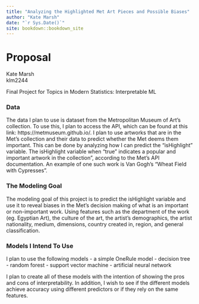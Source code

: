 ```yaml
--- 
title: "Analyzing the Highlighted Met Art Pieces and Possible Biases"
author: "Kate Marsh"
date: "`r Sys.Date()`"
site: bookdown::bookdown_site
---
```


# Proposal

Kate Marsh    
klm2244    

Final Project for Topics in Modern Statistics: Interpretable ML 

### Data 
       
The data I plan to use is dataset from the Metropolitan Museum of Art's collection. To use this, I plan to access the API, which can be found at this link: https://metmuseum.github.io/. I plan to use artworks that are in the Met's collection and their data to predict whether the Met deems them important. This can be done by analyzing how I can predict the "isHighlight" variable. The isHighlight variable when "true" indicates a popular and important artwork in the collection", according to the Met's API documentation. An example of one such work is Van Gogh's "Wheat Field with Cypresses". 
       
       
### The Modeling Goal 
       
The modeling goal of this project is to predict the isHighlight variable and use it to reveal biases in the Met's decision making of what is an important or non-important work. Using features such as the department of the work (eg. Egyptian Art), the culture of the art, the artist's demographics, the artist nationality, medium, dimensions, country created in, region, and general classification. 

### Models I Intend To Use 

I plan to use the following models
- a simple OneRule model
- decision tree
- random forest
- support vector machine 
- artificial neural network 

I plan to create all of these models with the intention of showing the pros and cons of interpretability. In addition, I wish to see if the different models achieve accuracy using different predictors or if they rely on the same features. 

